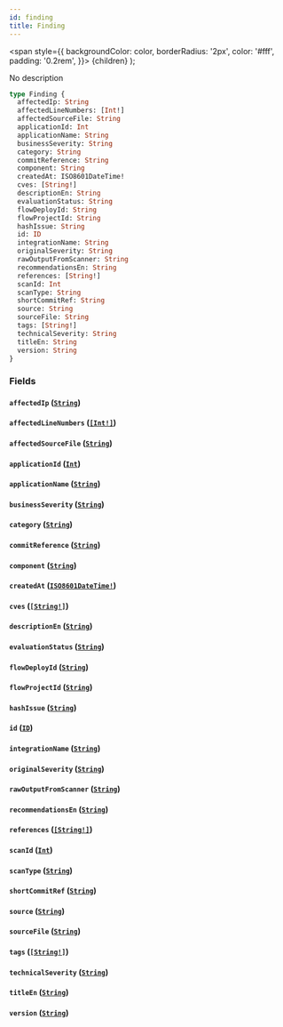 ```yaml
---
id: finding
title: Finding
---
```


<span
style={{
      backgroundColor: color,
      borderRadius: '2px',
      color: '#fff',
      padding: '0.2rem',
    }}>
{children}
</span>
);

No description

```graphql
type Finding {
  affectedIp: String
  affectedLineNumbers: [Int!]
  affectedSourceFile: String
  applicationId: Int
  applicationName: String
  businessSeverity: String
  category: String
  commitReference: String
  component: String
  createdAt: ISO8601DateTime!
  cves: [String!]
  descriptionEn: String
  evaluationStatus: String
  flowDeployId: String
  flowProjectId: String
  hashIssue: String
  id: ID
  integrationName: String
  originalSeverity: String
  rawOutputFromScanner: String
  recommendationsEn: String
  references: [String!]
  scanId: Int
  scanType: String
  shortCommitRef: String
  source: String
  sourceFile: String
  tags: [String!]
  technicalSeverity: String
  titleEn: String
  version: String
}
```

### Fields

#### `affectedIp` ([`String`](/api/graphql/documentation/scalars/string))

#### `affectedLineNumbers` ([`[Int!]`](/api/graphql/documentation/scalars/int))

#### `affectedSourceFile` ([`String`](/api/graphql/documentation/scalars/string))

#### `applicationId` ([`Int`](/api/graphql/documentation/scalars/int))

#### `applicationName` ([`String`](/api/graphql/documentation/scalars/string))

#### `businessSeverity` ([`String`](/api/graphql/documentation/scalars/string))

#### `category` ([`String`](/api/graphql/documentation/scalars/string))

#### `commitReference` ([`String`](/api/graphql/documentation/scalars/string))

#### `component` ([`String`](/api/graphql/documentation/scalars/string))

#### `createdAt` ([`ISO8601DateTime!`](/api/graphql/documentation/scalars/iso-8601-date-time))

#### `cves` ([`[String!]`](/api/graphql/documentation/scalars/string))

#### `descriptionEn` ([`String`](/api/graphql/documentation/scalars/string))

#### `evaluationStatus` ([`String`](/api/graphql/documentation/scalars/string))

#### `flowDeployId` ([`String`](/api/graphql/documentation/scalars/string))

#### `flowProjectId` ([`String`](/api/graphql/documentation/scalars/string))

#### `hashIssue` ([`String`](/api/graphql/documentation/scalars/string))

#### `id` ([`ID`](/api/graphql/documentation/scalars/id))

#### `integrationName` ([`String`](/api/graphql/documentation/scalars/string))

#### `originalSeverity` ([`String`](/api/graphql/documentation/scalars/string))

#### `rawOutputFromScanner` ([`String`](/api/graphql/documentation/scalars/string))

#### `recommendationsEn` ([`String`](/api/graphql/documentation/scalars/string))

#### `references` ([`[String!]`](/api/graphql/documentation/scalars/string))

#### `scanId` ([`Int`](/api/graphql/documentation/scalars/int))

#### `scanType` ([`String`](/api/graphql/documentation/scalars/string))

#### `shortCommitRef` ([`String`](/api/graphql/documentation/scalars/string))

#### `source` ([`String`](/api/graphql/documentation/scalars/string))

#### `sourceFile` ([`String`](/api/graphql/documentation/scalars/string))

#### `tags` ([`[String!]`](/api/graphql/documentation/scalars/string))

#### `technicalSeverity` ([`String`](/api/graphql/documentation/scalars/string))

#### `titleEn` ([`String`](/api/graphql/documentation/scalars/string))

#### `version` ([`String`](/api/graphql/documentation/scalars/string))
